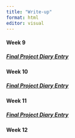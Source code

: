 ```yaml
---
title: "Write-up"
format: html
editor: visual
---
```


#### Week 9

##### [Final Project Diary Entry](https://github.com/yuhakim/Code-alongs-and-Challenges/blob/main/Week%209%20Diary%20Entry.pdf)

#### Week 10 

##### [Final Project Diary Entry](https://github.com/yuhakim/Code-alongs-and-Challenges/blob/main/Week%2010%20Diary%20Entry.pdf)

#### Week 11

##### [Final Project Diary Entry](https://github.com/yuhakim/Code-alongs-and-Challenges/blob/main/Week%2011%20Diary%20Entry.pdf)

#### Week 12